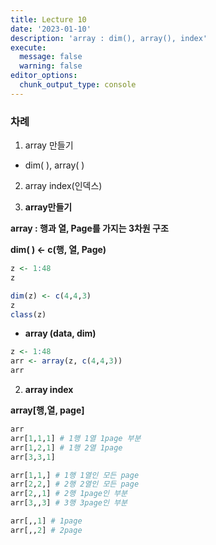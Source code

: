 ```yaml
---
title: Lecture 10
date: '2023-01-10'
description: 'array : dim(), array(), index'
execute: 
  message: false
  warning: false
editor_options: 
  chunk_output_type: console
---
```


### 차례 

1.  array 만들기

-   dim( ), array( )

2.  array index(인덱스)

1.  **array만들기**

**array : 행과 열, Page를 가지는 3차원 구조**

**dim( ) \<- c(행, 열, Page)**

```r
z <- 1:48
z

dim(z) <- c(4,4,3)
z
class(z)
```

-   **array (data, dim)**

```r
z <- 1:48
arr <- array(z, c(4,4,3))
arr
```

2.  **array index**

**array\[행,열, page\]**

```r
arr
arr[1,1,1] # 1행 1열 1page 부분 
arr[1,2,1] # 1행 2열 1page 
arr[3,3,1] 

arr[1,1,] # 1행 1열인 모든 page 
arr[2,2,] # 2행 2열인 모든 page
arr[2,,1] # 2행 1page인 부분 
arr[3,,3] # 3행 3page인 부분

arr[,,1] # 1page 
arr[,,2] # 2page
```
